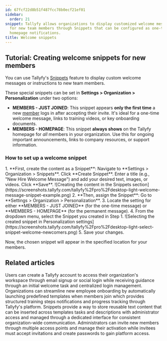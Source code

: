 ```yaml
---
id: 67fcf22d8b51f487fcc78b0ecf21ef01
sidebar:
  order: 21
snippet: Tallyfy allows organizations to display customized welcome messages and instructions
  for new team members through Snippets that can be configured as one-time or permanent
  homepage notifications.
title: Welcome snippets
---
```



## Tutorial: Creating welcome snippets for new members

You can use Tallyfy's [Snippets](/products/pro/documenting/templates/snippets/) feature to display custom welcome messages or instructions to new team members.

These special snippets can be set in **Settings > Organization > Personalization** under two options:

*   **MEMBERS - JUST JOINED**: This snippet appears **only the first time** a new [member](/products/pro/documenting/members/) logs in after accepting their invite. It's ideal for a one-time welcome message, links to training videos, or key onboarding documents.
*   **MEMBERS - HOMEPAGE**: This snippet **always shows** on the Tallyfy homepage for *all* members in your organization. Use this for ongoing important announcements, links to company resources, or support information.

### How to set up a welcome snippet

<Steps>
1.  **First, create the content as a Snippet**: Navigate to **Settings > Organization > Snippets**. Click **Create Snippet**. Enter a title (e.g., "New Hire Welcome Message") and add your desired text, images, or videos. Click **Save**.
    ![Creating the content in the Snippets section](https://screenshots.tallyfy.com/tallyfy%2Fpro%2Fdesktop-light-welcome-message-snippet-example.png)
2.  **Then, assign the Snippet**: Go to **Settings > Organization > Personalization**.
3.  Locate the setting for either **MEMBERS - JUST JOINED** (for the one-time message) or **MEMBERS - HOMEPAGE** (for the permanent message).
4.  From the dropdown menu, select the Snippet you created in Step 1.
    ![Selecting the created snippet in Personalization settings](https://screenshots.tallyfy.com/tallyfy%2Fpro%2Fdesktop-light-select-snippet-welcome-newcomers.png)
5.  Save your changes.
</Steps>

Now, the chosen snippet will appear in the specified location for your members.


## Related articles
<CardGrid>
<LinkTitleCard header="<b>Tutorials > Create an organization</b>" href="/products/pro/tutorials/how-can-i-create-a-new-tallyfy-account/" > Users can create a Tallyfy account to access their organization's workspace through email signup or social login while receiving guidance through an initial welcome task and centralized login management. </LinkTitleCard>
<LinkTitleCard header="<b>Org Settings > Auto-launch templates for new members</b>" href="/products/pro/settings/org-settings/how-to-auto-launch-templates-for-new-members/" > Organizations can streamline new employee onboarding by automatically launching predefined templates when members join which provides structured training steps notifications and progress tracking through Tallyfy's platform. </LinkTitleCard>
<LinkTitleCard header="<b>Snippets > Use snippets</b>" href="/products/pro/documenting/templates/snippets/how-can-i-use-snippets-to-simplify-workflow-in-tallyfy/" > Snippets provide a way to store reusable text content that can be inserted across templates tasks and descriptions with administrator access and managed through a dedicated interface for consistent organization-wide communication. </LinkTitleCard>
<LinkTitleCard header="<b>Members > Invite and activate members</b>" href="/products/pro/documenting/members/how-to-invite-and-activate-members-on-tallyfy/" > Administrators can invite new members through multiple access points and manage their activation while invitees must accept invitations and create passwords to gain platform access. </LinkTitleCard>
</CardGrid>